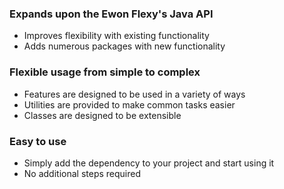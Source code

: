 ### Expands upon the Ewon Flexy's Java API

- Improves flexibility with existing functionality
- Adds numerous packages with new functionality

### Flexible usage from simple to complex

- Features are designed to be used in a variety of ways
- Utilities are provided to make common tasks easier
- Classes are designed to be extensible

### Easy to use

- Simply add the dependency to your project and start using it
- No additional steps required